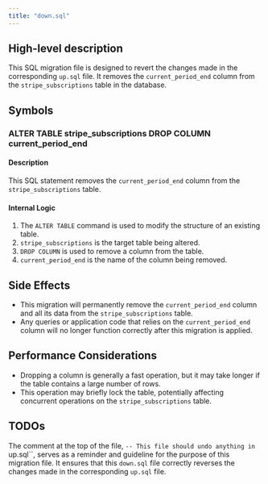 ```yaml
---
title: "down.sql"
---
```


## High-level description
This SQL migration file is designed to revert the changes made in the corresponding `up.sql` file. It removes the `current_period_end` column from the `stripe_subscriptions` table in the database.

## Symbols

### ALTER TABLE stripe_subscriptions DROP COLUMN current_period_end
#### Description
This SQL statement removes the `current_period_end` column from the `stripe_subscriptions` table.

#### Internal Logic
1. The `ALTER TABLE` command is used to modify the structure of an existing table.
2. `stripe_subscriptions` is the target table being altered.
3. `DROP COLUMN` is used to remove a column from the table.
4. `current_period_end` is the name of the column being removed.

## Side Effects
- This migration will permanently remove the `current_period_end` column and all its data from the `stripe_subscriptions` table.
- Any queries or application code that relies on the `current_period_end` column will no longer function correctly after this migration is applied.

## Performance Considerations
- Dropping a column is generally a fast operation, but it may take longer if the table contains a large number of rows.
- This operation may briefly lock the table, potentially affecting concurrent operations on the `stripe_subscriptions` table.

## TODOs
The comment at the top of the file, `-- This file should undo anything in `up.sql``, serves as a reminder and guideline for the purpose of this migration file. It ensures that this `down.sql` file correctly reverses the changes made in the corresponding `up.sql` file.